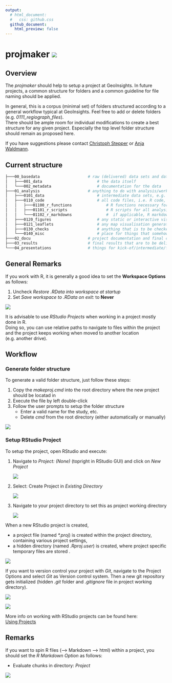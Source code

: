 ```yaml
---
output: 
  # html_document: 
  #   css: github.css
  github_document:
    html_preview: false
---
```


<!-- README.md is generated from README.Rmd. Please edit that file -->

# projmaker ![](figures/logo/projmaker_hex.png)

## Overview

The _projmaker_ should help to setup a project at GeoInsights.
In future projects, a common structure for folders and a common guideline for file naming should be applied.

In general, this is a corpus (minimal set) of folders structured according to a general workflow typical at GeoInsights.
Feel free to add or delete folders (e.g. *0111_regiograph_files*).  
There should be ample room for individual modifications to create a best structure for any given project.
Especially the top level folder structure should remain as proposed here.

If you have suggestions please contact [Christoph Stepper](mailto:christoph.stepper@gfk.com) or [Anja Waldmann](mailto:anja.waldmann@gfk.com).

## Current structure

[//]: # (run in cmd: tree /f and copy output from cmd)


```bash
├───00_basedata						# raw (delivered) data sets and data documentation; input only - i.e. never to be overwridden!
│   ├───001_data						# the data itself
│   └───002_metadata					# documentation for the data
├───01_analysis						# anything to do with analysis/work-in-progress
│   ├───0101_data						# intermediate data sets, e.g. results from individual analysis modules (tip: name subfolders corresponding to your R-scripts and save your data)
│   ├───0110_code						# all code files, i.e. R code, py code, SAS code, etc.
│   │   ├───01100_r_functions				# R functions necessary for projects (longer than a 3-liner), but not worth to be put into a GIpackage; sourced within scripts to avoid code repetition	
│   │   ├───01101_r_scripts					# R scripts for all analysis steps/modules, named in a comprehensible way (tip: number scrips in the order they need to be executed)	
│   │   └───01102_r_markdowns				#  if applicable, R markdown files (eg. for documentations etc.)
│   ├───0120_figures					# any static or interactive visualisations generated during the analysis
│   ├───0121_leaflets					# any map visualisation generated during the analysis
│   ├───0130_checks						# anything that is to be checked by people other than the analysis author, e.g. excel comparison files in purchasing power
│   └───0140_misc						# place for things that somehow do not fit into any of the above, e.g. colour definitions for logos
├───02_docu							# project documentation and final checks (Checkliste)
├───03_results						# final results that are to be delivered to the client or that are to be pushed to our official products
└───04_presentations				# things for kick-of/intermediate/final presentations
```


## General Remarks

If you work with R, it is generally a good idea to set the __Workspace Options__ as follows:

1. Uncheck _Restore .RData into workspace at startup_
2. Set _Save workspace to .RData on exit:_ to __Never__

![](figures/workspace_settings_RStudio.png)	

It is advisable to use _RStudio Projects_ when working in a project mostly done in R.  
Doing so, you can use relative paths to navigate to files within the project and the project keeps working when moved to another location (e.g. another drive).

## Workflow

### Generate folder structure

To generate a valid folder structure, just follow these steps:

1. Copy the *makeproj.cmd* into the root directory where the new project should be locatad in
2. Execute the file by left double-click
3. Follow the user prompts to setup the folder structure
	+ Enter a valid name for the study, etc.
	+ Delete *cmd* from the root directory (either automatically or manually)

![](figures/makeproj_cmd.png)
	
### Setup RStudio Project

To setup the project, open RStudio and execute:

1. Navigate to _Project: (None)_ (topright in RStudio GUI) and click on _New Project_

	![](figures/proj_1.png)
	
2. Select: Create Project in _Existing Directory_

	![](figures/proj_2.png)

3. Navigate to your project directory to set this as project working directory

	![](figures/proj_3.png)
	
When a new RStudio project is created,

* a project file (named _\*.proj_) is created within the project directory, containing various project settings,
* a hidden directory (named _.Rproj.user_) is created, where project specific temporary files are stored .

![](figures/proj_4.png)

If you want to version control your project with _Git_, navigate to the Project Options and select _Git_ as Version control system. 
Then a new git repository gets initialized (hidden _.git_ folder and _.gitignore_ file in project working directory).

![](figures/project_options_1.png)

![](figures/project_options_2.png)

More info on working with RStudio projects can be found here:  
[Using Projects](https://support.rstudio.com/hc/en-us/articles/200526207-Using-Projects)

## Remarks

If you want to spin R files (--> Markdown --> html) within a project, you should set the _R Markdown Option_ as follows:

* Evaluate chunks in directory: _Project_
 
![](figures/RMarkdown_settings_RStudio.png)



